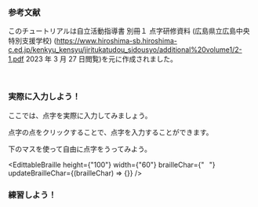 
### 参考文献

このチュートリアルは自立活動指導書 別冊１ 点字研修資料 (広島県立広島中央特別支援学校) (https://www.hiroshima-sb.hiroshima-c.ed.jp/kenkyu_kensyu/jiritukatudou_sidousyo/additional%20volume1/2-1.pdf 2023 年 3 月 27 日閲覧)を元に作成されました。

<br />

### 実際に入力しよう！

ここでは、点字を実際に入力してみましょう。

点字の点をクリックすることで、点字を入力することができます。

下のマスを使って自由に点字をうってみよう。

<EdittableBraille
  height={"100"}
  width={"60"}
  brailleChar={"⠀"}
  updateBrailleChar={(brailleChar) => {}}
/>

### 練習しよう！

<PracticeTouch
  question="①「め」(⠿)と入力してみましょう！"
  answer="め"
  length="1;"
/>
<br />
<PracticeTouch
  question="②「てんじ」(⠟⠴⠐⠳)と入力してみましょう！"
  answer="てんじ"
  length="4;"
/>
